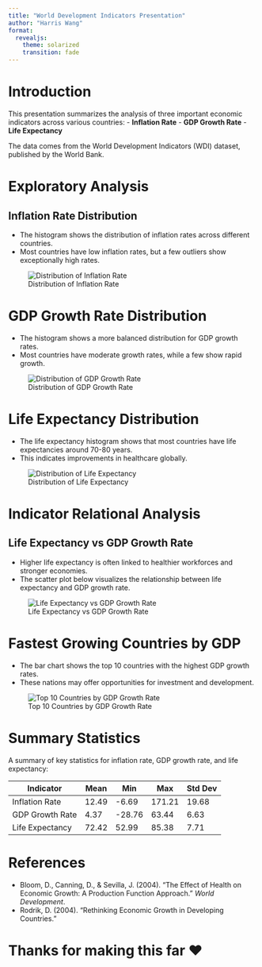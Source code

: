 ```yaml
---
title: "World Development Indicators Presentation"
author: "Harris Wang"
format: 
  revealjs: 
    theme: solarized
    transition: fade
---
```

# Introduction

This presentation summarizes the analysis of three important economic indicators across various countries:
- **Inflation Rate**
- **GDP Growth Rate**
- **Life Expectancy**

The data comes from the World Development Indicators (WDI) dataset, published by the World Bank.


# Exploratory Analysis

## Inflation Rate Distribution

- The histogram shows the distribution of inflation rates across different countries.
- Most countries have low inflation rates, but a few outliers show exceptionally high rates.

![Distribution of Inflation Rate](inflation_rate.png)


# GDP Growth Rate Distribution

- The histogram shows a more balanced distribution for GDP growth rates.
- Most countries have moderate growth rates, while a few show rapid growth.

![Distribution of GDP Growth Rate](gdp_growth_rate.png)


# Life Expectancy Distribution

- The life expectancy histogram shows that most countries have life expectancies around 70-80 years.
- This indicates improvements in healthcare globally.

![Distribution of Life Expectancy](life_expectancy.png)


# Indicator Relational Analysis

## Life Expectancy vs GDP Growth Rate

- Higher life expectancy is often linked to healthier workforces and stronger economies.
- The scatter plot below visualizes the relationship between life expectancy and GDP growth rate.

![Life Expectancy vs GDP Growth Rate](le_gdp.png)


# Fastest Growing Countries by GDP

- The bar chart shows the top 10 countries with the highest GDP growth rates.
- These nations may offer opportunities for investment and development.

![Top 10 Countries by GDP Growth Rate](top_gdp_countries.png)


# Summary Statistics

A summary of key statistics for inflation rate, GDP growth rate, and life expectancy:

| Indicator         | Mean  | Min    | Max    | Std Dev |
|-------------------|-------|--------|--------|---------|
| Inflation Rate     | 12.49 | -6.69  | 171.21 | 19.68   |
| GDP Growth Rate    | 4.37  | -28.76 | 63.44  | 6.63    |
| Life Expectancy    | 72.42 | 52.99  | 85.38  | 7.71    |


# References

- Bloom, D., Canning, D., & Sevilla, J. (2004). "The Effect of Health on Economic Growth: A Production Function Approach." *World Development*.
- Rodrik, D. (2004). "Rethinking Economic Growth in Developing Countries."

# Thanks for making this far ❤️

